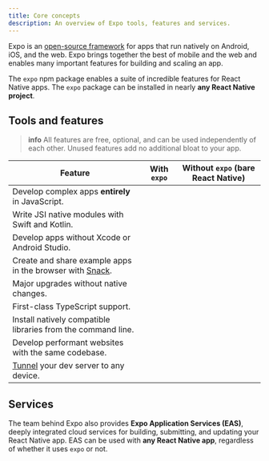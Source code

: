 ```yaml
---
title: Core concepts
description: An overview of Expo tools, features and services.
---
```




Expo is an [open-source framework](https://github.com/expo/expo/) for apps that run natively on Android, iOS, and the web. Expo brings together the best of mobile and the web and enables many important features for building and scaling an app.

The `expo` npm package enables a suite of incredible features for React Native apps. The `expo` package can be installed in nearly **any React Native project**.

## Tools and features

<BoxLink
  title="Expo SDK"
  description="Comprehensive suite of well-tested React Native modules that run on Android, iOS, and web."
  href="/versions/latest/"
  Icon={DocsLogo}
/>
<BoxLink
  title="Develop an app with Expo"
  description="An overview of the development process of building an Expo app to help build a mental model of the core development loop."
  href="/workflow/overview/"
  Icon={BookOpen02Icon}
/>
<BoxLink
  title="Expo Modules API"
  description="Write highly performant native code with modern Swift and Kotlin API."
  href="/modules/overview/"
  Icon={CpuChip01Icon}
/>
<BoxLink
  title="Prebuild"
  description="Separate React from Native to develop from any computer, upgrade easily, white label apps, and maintain larger projects."
  href="/workflow/prebuild/"
  Icon={BookOpen02Icon}
/>
<BoxLink
  title="Expo CLI"
  description="Manage dependencies, compile native apps, develop for the web, and connect to any device with a powerful dev server."
  href="/more/expo-cli/"
  Icon={BookOpen02Icon}
/>
<BoxLink
  title="Expo Go"
  description="Learn React by trying it on your simulator or device."
  href="/get-started/set-up-your-environment/"
  Icon={ExpoGoLogo}
/>

> **info** All features are free, optional, and can be used independently of each other. Unused features add no additional bloat to your app.

| Feature                                                                             | With `expo` | Without `expo` (bare React Native) |
| ----------------------------------------------------------------------------------- | ----------- | ---------------------------------- |
| Develop complex apps **entirely** in JavaScript.                                    | <YesIcon /> | <NoIcon />                         |
| Write JSI native modules with Swift and Kotlin.                                     | <YesIcon /> | <NoIcon />                         |
| Develop apps without Xcode or Android Studio.                                       | <YesIcon /> | <NoIcon />                         |
| Create and share example apps in the browser with [Snack](https://snack.expo.dev/). | <YesIcon /> | <NoIcon />                         |
| Major upgrades without native changes.                                              | <YesIcon /> | <NoIcon />                         |
| First-class TypeScript support.                                                     | <YesIcon /> | <NoIcon />                         |
| Install natively compatible libraries from the command line.                        | <YesIcon /> | <NoIcon />                         |
| Develop performant websites with the same codebase.                                 | <YesIcon /> | <NoIcon />                         |
| [Tunnel](/more/expo-cli/#tunneling) your dev server to any device.                  | <YesIcon /> | <NoIcon />                         |

## Services

The team behind Expo also provides **Expo Application Services (EAS)**, deeply integrated cloud services for building, submitting, and updating your React Native app. EAS can be used with **any React Native app**, regardless of whether it uses `expo` or not.

<BoxLink
  title="Expo Application Services"
  description="The easiest way to build, deploy, and update native apps."
  href="/eas"
  Icon={PlanEnterpriseIcon}
/>
